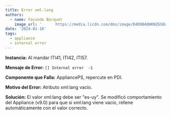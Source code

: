 ```yaml
---
title: Error xml-lang
authors:
  - name: Facundo Barquet
    image_url: '      https://media.licdn.com/dms/image/D4D0BAQHKNZGSDdC7Jg/company-logo_200_200/0/1694532758329/salud_uy_logo?e=1713398400&v=beta&t=yfatnB73w8Eh8mNdKcWBeww-XC13waeT3tvksGtBrSY'
date: '2024-01-16'
tags:
  - appliance
  - internal error
---
```


**Instancia:** Al mandar ITI41, ITI42, ITI57.

**Mensaje de Error:** `[] Internal error  -1`

**Componente que Falla:** AppliancePS, repercute en PDI.

**Motivo del Error:** Atributo xml\:lang vacío.

**Solución:** El valor xml\:lang debe ser "es-uy". Se modificó comportamiento del Appliance (v9.0) para que si xml\:lang viene vacío, rellene automáticamente con el valor correcto.
